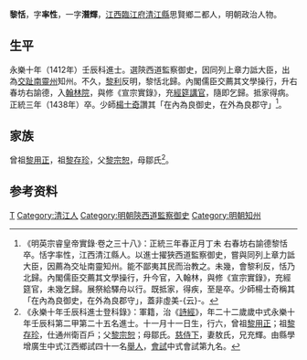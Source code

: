 {{明清人物信息框
| 姓名 = 黎恬
| 原名 =
| 圖片名稱= 
| 圖片大小 =
| 圖片說明 = 
| 最高職務 = 右春坊右諭德
| 國家 = 大明 
| 爵位 =
| 籍貫 = [[江西|江西]][[臨江府|臨江府]][[清江縣|清江縣]]
| 族裔 = 
| 字號 = 字率性，一字潛輝
| 諡號 =
| 出生日期 = 洪武二十四年（1391年）十一月十一日
| 出生地點 =
| 逝世日期 = 正統三年（1438年）
| 逝世地點 =
| 墓葬 =
| 配偶 = 敖氏
| 親屬 = 
| 出身 =
* 永樂十年壬辰科進士出身
| 經歷 =
| 著作 =  
}}

'''黎恬'''{{BD|1391年||1438年||Li黎}}，字'''率性'''，一字'''潛輝'''，[[江西|江西]][[臨江府|臨江府]][[清江縣|清江縣]]思賢鄉二都人，明朝政治人物。

==生平==
永樂十年（1412年）壬辰科進士。選陝西道監察御史，因同列上章力詆大臣，出為[[交趾承宣佈政使司|交趾]][[南靈州|南靈州]]知州。不久，[[黎利|黎利]]反明，黎恬北歸。內閣儒臣交薦其文學操行，升右春坊右諭德，入[[翰林院|翰林院]]，與修《宣宗實錄》，充[[經筵講官|經筵講官]]，隨即乞歸。抵家得病。正統三年（1438年）卒。少師[[楊士奇|楊士奇]]讚其「在內為良御史，在外為良郡守」<ref>《明英宗睿皇帝實錄·卷之三十八》：正統三年春正月丁未 右春坊右諭德黎恬卒。恬字率性，江西清江縣人。以進士擢狹西道監察御史，嘗與同列上章力詆大臣，因薦為交址南靈知州。能不鄙夷其民而治教之。未幾，會黎利反，恬乃北歸。內閣儒臣交薦其文學操行，升今官，入翰林，與修《宣宗實錄》，充經筵官，未幾乞歸。展祭給驛舟以行。既抵家，得疾，至是卒。少師楊士奇稱其「在內為良御史，在外為良郡守」，蓋非虛美-{云}-。</ref>。

==家族==
曾祖[[黎用正|黎用正]]，祖[[黎存珍|黎存珍]]，父[[黎宗恕|黎宗恕]]，母鄒氏<ref>《永樂十年壬辰科進士登科錄》：軍籍，治《[[詩經|詩經]]》，年二十二歲歲中式永樂十年壬辰科第二甲第二十五名進士。十一月十一日生，行六，曾祖[[黎用正|黎用正]]；祖[[黎存珍|黎存珍]]，仕通州衛百戶；父[[黎宗恕|黎宗恕]]；母鄒氏。[[慈侍下|慈侍下]]，妻敖氏，兄充輝。由縣學增廣生中式江西鄉試四十一名[[舉人|舉人]]，[[會試|會試]]中式會試第九名。</ref>。

== 参考资料 ==
{{reflist}}

{{永樂十年壬辰科殿试金榜}}

{{Authority control}}

{{DEFAULTSORT:Li黎}}
[[Category:黎姓|T]]
[[Category:清江人|Category:清江人]]
[[Category:明朝陝西道監察御史|Category:明朝陝西道監察御史]]
[[Category:明朝知州|Category:明朝知州]]


{{明朝人物小作品}}